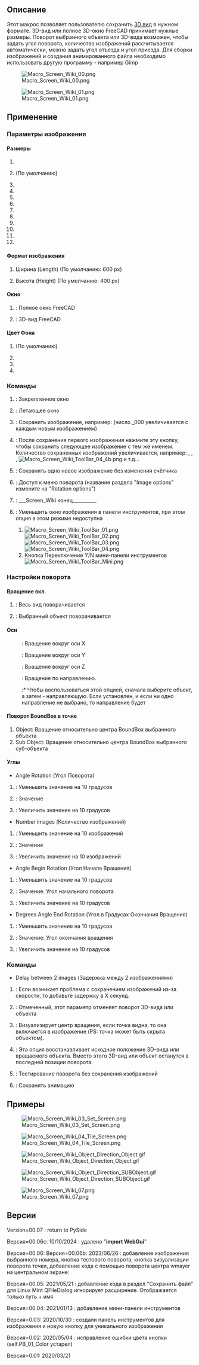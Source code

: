 <languages/>

<div class="mw-translate-fuzzy">
{{Macro/ru
|Name=Макрос Screen Wiki (Снимок для Вики)
|Icon=Macro_Screen_Wiki.png
|Description=Специальный макрос для пользователя Wiki. Этот макрос позволяет сохранить 3D-вид в нужном формате. 3D-вид или полное 3D-окно FreeCAD принимает нужные размеры. Поворот выбранного объекта или 3D-вида возможен, чтобы задать угол поворота, количество изображений рассчитывается автоматически, можно задать угол вылета и угол прилета. Для сборки изображений и создания анимированного файла необходимо использовать другую программу-например Gimp.
|Author=Mario52
|Version=00.06c
|Date=2024/10/10
|FCVersion=0.19 и выше
|Download=[https://wiki.freecad.org/images/f/f5/Macro_Screen_Wiki.png ToolBar Icon]
|SeeAlso=[[Macro_Copy3DViewToClipboard/ru|Макрос Copy3DViewToClipboard]], [[Macro_Snip/ru|Макрос Snip]]
}}
</div>

<span id="Description"></span>
== Описание ==

Этот макрос позволяет пользователю сохранить [[3D_view/ru|3D вид]] в нужном формате. 3D-вид или полное 3D-окно FreeCAD принимает нужные размеры. Поворот выбранного объекта или 3D-вида возможен, чтобы задать угол поворота, количество изображений рассчитывается автоматически, можно задать угол отъезда и угол приезда. Для сборки изображений и создания анимированного файла необходимо использовать другую программу - например Gimp

{{Codeextralink|https://gist.githubusercontent.com/mario52a/61571ce0bd41af0471995df7c3ea855f/raw/0d1beea12962d318d027a417c71570a99f3bac3c/Macro_Screen_Wiki.FCMacro}}

[[File:Macro_Screen_Wiki_00.png]]

{{Caption|Макрос Screen Wiki Изображение и окно конфигурации}}

[[File:Macro_Screen_Wiki_01.png]]

{{Caption|Макрос Screen Wiki Окно поворота}}

<span id="Usage"></span>
== Применение ==

<span id="Image_options"></span>
===Параметры изображения===

<span id="Definition"></span>
====Размеры====

#{{RadioButton|400x200}}
#{{RadioButton|TRUE|600x400}} (По умолчанию)
#{{RadioButton|1024x768}}
#{{RadioButton|320x240 (QVGA)}}
#{{RadioButton|320x480 (HVGA)}}
#{{RadioButton|400x300}}
#{{RadioButton|480x360}}
#{{RadioButton|640x480 (VGA)}}
#{{RadioButton|768x576 (PAL)}}
#{{RadioButton|800x600 (SVGA)}}
#{{RadioButton|960x720}}
#{{RadioButton|1024x768 (XGA)}}

<span id="Format_image"></span>
====Формат изображения====

#{{SpinBox|600 px}} Ширина (Length) (По умолчанию: 600 px)
#{{SpinBox|400 px}} Высота (Height) (По умолчанию: 400 px)

<span id="Window"></span>
====Окно====

#{{RadioButton|Window FC}} : Полное окно FreeCAD
#{{RadioButton|TRUE|Screen 3D}} : 3D-вид FreeCAD

<span id="BackGround_Color"></span>
====Цвет Фона====

#{{RadioButton|TRUE|Current (Текущий)}} (По умолчанию)
#{{RadioButton|Color (Цвет)}}
#{{RadioButton|Transparent (Прозрачный)}}
#{{Button|Restore (Восстановить)}}

<span id="Command"></span>
===Команды===

#{{Button|Set Screen}}: Закрепленное окно
#{{Button|Tile Screen}}: Летающее окно
#{{Button|Save Image}}: Сохранить изображение, например: {{FileName|imageBox_000.png}} (число _000 увеличивается с каждым новым изображением)
#{{Button|Follow}}: После сохранения первого изображения нажмите эту кнопку, чтобы сохранить следующее изображение с тем же именем. Количество сохраненных изображений увеличивается, например: {{FileName|imageBox_001.png}}, {{FileName|imageBox_002.png}}, {{FileName|imageBox_003.png}}, [[Image:Macro_Screen_Wiki_ToolBar_04_4b.png]] и т.д...
#{{Button|New Image}}: Сохранить одно новое изображение без изменения счётчика
#{{Button|Rotation}}: Доступ к меню поворота (название раздела "Image options" измените на "Rotation options")
#{{Button|Quit}}: ___Screen_Wiki конец__________ 
#{{Button|ToolBar}}: Уменьшить окно изображения в панели инструментов, при этом опция {{Button|Rotation}} в этом режиме недоступна
##[[Image:Macro_Screen_Wiki_ToolBar_01.png]][[Image:Macro_Screen_Wiki_ToolBar_02.png]][[Image:Macro_Screen_Wiki_ToolBar_03.png]][[Image:Macro_Screen_Wiki_ToolBar_04.png]]
##Кнопка {{Button|[[Image:Macro_Screen_Wiki_ToolBar_04_6.png]]}} Переключение Y/N мини-панели инструментов [[Image:Macro_Screen_Wiki_ToolBar_Mini.png]]

<span id="Rotation_options"></span>
===Настройки поворота===

<span id="Rotation_on"></span>
====Вращение вкл.====

#{{RadioButton|3D View}}: Весь вид поворачивается
#{{RadioButton|TRUE|Object}}: Выбранный объект поворачивается

<span id="Axis"></span>
====Оси====

:{{RadioButton|TRUE| {{ColoredText||red|'''X'''}}}}: Вращение вокруг оси X
:{{RadioButton| {{ColoredText||Green|'''Y'''}}}}: Вращение вокруг оси Y
:{{RadioButton| {{ColoredText||Blue|'''Z'''}}}}: Вращение вокруг оси Z
:{{RadioButton| {{ColoredText||#995500|'''D'''}}}}: Вращение по направлению. 
::* Чтобы воспользоваться этой опцией, сначала выберите объект, а затем - направляющую. Если {{RadioButton|TRUE|{{ColoredText||#995500|'''D'''}}}} установлен, и если ни одно направление не выбрано, то направление будет {{incode|Vector(0, 0, 0)}}

<span id="Point_Rotation_BoundBox"></span>
====Поворот BoundBox в точке====

#Object: Вращение относительно центра BoundBox выбранного объекта
#Sub Object: Вращение относительно центра BoundBox выбранного суб-объекта

<span id="Angles"></span>
====Углы====

*Angle Rotation (Угол Поворота)
#{{Button|-}}: Уменьшить значение на 10 градусов 
#{{SpinBox|0 Degrees}} : Значение
#{{Button|+}}: Увеличить значение на 10 градусов 
*Number images (Количество изображений)
#{{Button|-}}: Уменьшить значение на 10 изображений
#{{SpinBox|0 Images (+1)}} : Значение
#{{Button|+}}: Увеличить значение на 10 изображений
*Angle Begin Rotation (Угол Начала Вращения)
#{{Button|-}}: Уменьшить значение на 10 градусов 
#{{SpinBox|0 Degrees}} : Значение: Угол начального поворота
#{{Button|+}}: Увеличить значение на 10 градусов 
*Degrees Angle End Rotation (Угол в Градусах Окончания Вращения)
#{{Button|-}}: Уменьшить значение на 10 градусов 
#{{SpinBox|360 Degrees}}:  Значение: Угол окончания вращения
#{{Button|+}}: Увеличить значение на 10 градусов 

<span id="Command"></span>
===Команды===

*Delay between 2 images (Задержка между 2 изображениями)
#{{SpinBox|0,00 Delay second}} : Если возникает проблема с сохранением изображений из-за скорости, то добавьте задержку в X секунд. 
#{{CheckBox|Reverse}}: Отмеченный, этот параметр отменяет поворот 3D-вида или объекта
#{{Button|Point center}}: Визуализирует центр вращения, если точка видна, то она включается в изображение (PS: точка может быть скрыта объектом).
#{{CheckBox|TRUE|Original position}}: Эта опция восстанавливает исходное положение 3D-вида или вращаемого объекта. Вместо этого 3D-вид или объект останутся в последней позиции поворота.
#{{Button|Test Rot.}}: Тестирование поворота без сохранения изображений
#{{Button|Save the animation}}: Сохранить анимацию

<span id="Examples"></span>
==Примеры==

[[Image:Macro_Screen_Wiki_03_Set_Screen.png]]

{{Caption|Захваченный экран с размерами {{incode|640px x 400px}}}}

[[Image:Macro_Screen_Wiki_04_Tile_Screen.png]]

{{Caption|Размеры те же, что и у предыдущего изображения, но этот снимок сделан как 'Летающее окно'.}}

[[Image:Macro_Screen_Wiki_Object_Direction_Object.gif]]

{{Caption|Режим анимации: Выбранный объект и направление вокруг Центра BoundBox Объекта.<br/>Изображения должны быть собраны с помощью стороннего приложения для создания анимации .gif<br/>такие, как [https://daviesmediadesign.com/project/make-animated-gif-gimp/ GIMP] или [https://www.screentogif.com ScreenToGif]}}

[[Image:Macro_Screen_Wiki_Object_Direction_SUBObject.gif]]

{{Caption|Режим анимации: Вращение относительно центра BoundBox выбранного суб-объекта.<br/>Изображения должны быть собраны с помощью стороннего приложения для создания анимации .gif<br/>такие, как [https://daviesmediadesign.com/project/make-animated-gif-gimp/ GIMP] или [https://www.screentogif.com ScreenToGif]}}

[[Image:Macro_Screen_Wiki_07.png]]

{{Caption|Окно FreeCAD изменило размер. Размер может отличаться от заданного (в зависимости от используемого виджета, строки заголовка и т.д.)}}

<span id="Versions"></span>
==Версии==

Version=00.07 : return to PySide

Версия=00.06c: 10/10/2024 : удалено "'''import WebGui'''"

Версия=00.06: Версия=00.06b: 2023/06/26 : добавление изображения выбранного номера, кнопка тестового поворота, кнопка визуализации поворота точки,
добавление кода с помощью поворота центра wmayer на центральном экране:

{{Code|code=
                #https://forum.freecadweb.org/viewtopic.php?f=22&t=10157
                cam = Gui.ActiveDocument.ActiveView.getCameraNode()
                position = cam.position.getValue()
                orient = cam.orientation.getValue()
                focalDistance = cam.focalDistance.getValue()
                viewdir = coin.SbVec3f(0, 0, -1)
                viewdir = orient.multVec(viewdir)
                pointRotation = position + viewdir * focalDistance
                pointRotation = pointRotation2 = App.Vector(pointRotation.getValue()[0], pointRotation.getValue()[1], pointRotation.getValue()[2])

}}

Версия=00.05: 2021/05/21 : добавление кода в раздел "Сохранить файл" для Linux Mint QFileDialog игнорирует расширение. Отображается только путь + имя

{{Code|code=
global switchQFileDialogMint
                ####  mint
                if switchQFileDialogMint == True:   #
                    Filter = Filter[Filter.find("."):Filter.find(")")]
                    SaveName = SaveName + Filter
                ####  mint
}}
Версия=00.04: 2021/01/13 : добавление мини-панели инструментов

Версия=0.03: 2020/10/30 : создали панель инструментов для изображения и новую кнопку для уникального изображения 

Версия=0.02: 2020/05/04 : исправление ошибки цвета кнопки (self.PB_01_Color устарел)

Версия=0.01: 2020/03/21
